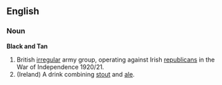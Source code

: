 ==English==
===Noun===
'''Black and Tan'''
# British [[irregular]] army group, operating against Irish [[republicans]] in the War of Independence 1920/21.
# (Ireland) A drink combining [[stout]] and [[ale]].

<P>{{wikipedia}}